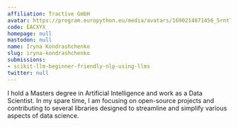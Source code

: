 ```yaml
---
affiliation: Tractive GmbH
avatar: https://program.europython.eu/media/avatars/1690214871456_5rntTSG.jpeg
code: EACXYX
homepage: null
mastodon: null
name: Iryna Kondrashchenko
slug: iryna-kondrashchenko
submissions:
- scikit-llm-beginner-friendly-nlp-using-llms
twitter: null
---
```


I hold a Masters degree in Artificial Intelligence and work as a Data Scientist. In my spare time, I am focusing on open-source projects and contributing to several libraries designed to streamline and simplify various aspects of data science.
